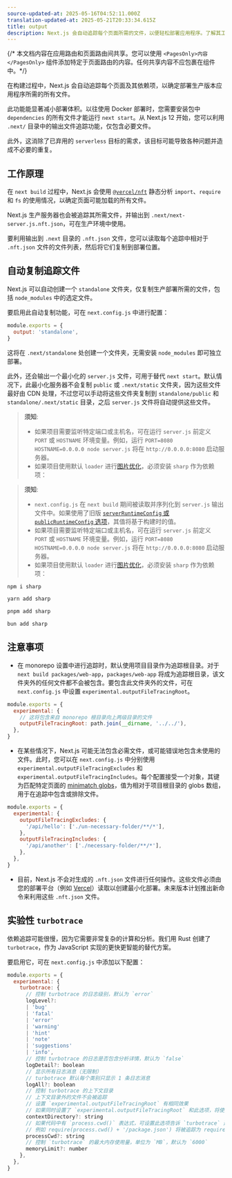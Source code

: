 ```yaml
---
source-updated-at: 2025-05-16T04:52:11.000Z
translation-updated-at: 2025-05-21T20:33:34.615Z
title: output
description: Next.js 会自动追踪每个页面所需的文件，以便轻松部署应用程序。了解其工作原理。
---
```


{/* 本文档内容在应用路由和页面路由间共享。您可以使用 `<PagesOnly>内容</PagesOnly>` 组件添加特定于页面路由的内容。任何共享内容不应包裹在组件中。*/}

在构建过程中，Next.js 会自动追踪每个页面及其依赖项，以确定部署生产版本应用程序所需的所有文件。

此功能能显著减小部署体积。以往使用 Docker 部署时，您需要安装包中 `dependencies` 的所有文件才能运行 `next start`。从 Next.js 12 开始，您可以利用 `.next/` 目录中的输出文件追踪功能，仅包含必要文件。

此外，这消除了已弃用的 `serverless` 目标的需求，该目标可能导致各种问题并造成不必要的重复。

## 工作原理

在 `next build` 过程中，Next.js 会使用 [`@vercel/nft`](https://github.com/vercel/nft) 静态分析 `import`、`require` 和 `fs` 的使用情况，以确定页面可能加载的所有文件。

Next.js 生产服务器也会被追踪其所需文件，并输出到 `.next/next-server.js.nft.json`，可在生产环境中使用。

要利用输出到 `.next` 目录的 `.nft.json` 文件，您可以读取每个追踪中相对于 `.nft.json` 文件的文件列表，然后将它们复制到部署位置。

## 自动复制追踪文件

Next.js 可以自动创建一个 `standalone` 文件夹，仅复制生产部署所需的文件，包括 `node_modules` 中的选定文件。

要启用此自动复制功能，可在 `next.config.js` 中进行配置：

```js filename="next.config.js"
module.exports = {
  output: 'standalone',
}
```

这将在 `.next/standalone` 处创建一个文件夹，无需安装 `node_modules` 即可独立部署。

此外，还会输出一个最小化的 `server.js` 文件，可用于替代 `next start`。默认情况下，此最小化服务器不会复制 `public` 或 `.next/static` 文件夹，因为这些文件最好由 CDN 处理，不过您可以手动将这些文件夹复制到 `standalone/public` 和 `standalone/.next/static` 目录，之后 `server.js` 文件将自动提供这些文件。

<AppOnly>

> **须知**:
>
> - 如果项目需要监听特定端口或主机名，可在运行 `server.js` 前定义 `PORT` 或 `HOSTNAME` 环境变量。例如，运行 `PORT=8080 HOSTNAME=0.0.0.0 node server.js` 将在 `http://0.0.0.0:8080` 启动服务器。
> - 如果项目使用默认 `loader` 进行[图片优化](/docs/app/building-your-application/optimizing/images)，必须安装 `sharp` 作为依赖项：

</AppOnly>

<PagesOnly>

> **须知**:
>
> - `next.config.js` 在 `next build` 期间被读取并序列化到 `server.js` 输出文件中。如果使用了旧版 [`serverRuntimeConfig` 或 `publicRuntimeConfig` 选项](/docs/pages/api-reference/next-config-js/runtime-configuration)，其值将基于构建时的值。
> - 如果项目需要监听特定端口或主机名，可在运行 `server.js` 前定义 `PORT` 或 `HOSTNAME` 环境变量。例如，运行 `PORT=8080 HOSTNAME=0.0.0.0 node server.js` 将在 `http://0.0.0.0:8080` 启动服务器。
> - 如果项目使用默认 `loader` 进行[图片优化](/docs/pages/building-your-application/optimizing/images)，必须安装 `sharp` 作为依赖项：

</PagesOnly>

```bash filename="终端"
npm i sharp
```

```bash filename="终端"
yarn add sharp
```

```bash filename="终端"
pnpm add sharp
```

```bash filename="终端"
bun add sharp
```

## 注意事项

- 在 monorepo 设置中进行追踪时，默认使用项目目录作为追踪根目录。对于 `next build packages/web-app`，`packages/web-app` 将成为追踪根目录，该文件夹外的任何文件都不会被包含。要包含此文件夹外的文件，可在 `next.config.js` 中设置 `experimental.outputFileTracingRoot`。

```js filename="packages/web-app/next.config.js"
module.exports = {
  experimental: {
    // 这将包含来自 monorepo 根目录向上两级目录的文件
    outputFileTracingRoot: path.join(__dirname, '../../'),
  },
}
```

- 在某些情况下，Next.js 可能无法包含必需文件，或可能错误地包含未使用的文件。此时，您可以在 `next.config.js` 中分别使用 `experimental.outputFileTracingExcludes` 和 `experimental.outputFileTracingIncludes`。每个配置接受一个对象，其键为匹配特定页面的 [minimatch globs](https://www.npmjs.com/package/minimatch)，值为相对于项目根目录的 globs 数组，用于在追踪中包含或排除文件。

```js filename="next.config.js"
module.exports = {
  experimental: {
    outputFileTracingExcludes: {
      '/api/hello': ['./un-necessary-folder/**/*'],
    },
    outputFileTracingIncludes: {
      '/api/another': ['./necessary-folder/**/*'],
    },
  },
}
```

- 目前，Next.js 不会对生成的 `.nft.json` 文件进行任何操作。这些文件必须由您的部署平台（例如 [Vercel](https://vercel.com)）读取以创建最小化部署。未来版本计划推出新命令来利用这些 `.nft.json` 文件。

## 实验性 `turbotrace`

依赖追踪可能很慢，因为它需要非常复杂的计算和分析。我们用 Rust 创建了 `turbotrace`，作为 JavaScript 实现的更快更智能的替代方案。

要启用它，可在 `next.config.js` 中添加以下配置：

```js filename="next.config.js"
module.exports = {
  experimental: {
    turbotrace: {
      // 控制 turbotrace 的日志级别，默认为 `error`
      logLevel?:
      | 'bug'
      | 'fatal'
      | 'error'
      | 'warning'
      | 'hint'
      | 'note'
      | 'suggestions'
      | 'info',
      // 控制 turbotrace 的日志是否包含分析详情，默认为 `false`
      logDetail?: boolean
      // 显示所有日志消息（无限制）
      // turbotrace 默认每个类别只显示 1 条日志消息
      logAll?: boolean
      // 控制 turbotrace 的上下文目录
      // 上下文目录外的文件不会被追踪
      // 设置 `experimental.outputFileTracingRoot` 有相同效果
      // 如果同时设置了 `experimental.outputFileTracingRoot` 和此选项，将使用 `experimental.turbotrace.contextDirectory`
      contextDirectory?: string
      // 如果代码中有 `process.cwd()` 表达式，可设置此选项告诉 `turbotrace` 追踪时的 `process.cwd()` 值
      // 例如 require(process.cwd() + '/package.json') 将被追踪为 require('/path/to/cwd/package.json')
      processCwd?: string
      // 控制 `turbotrace` 的最大内存使用量，单位为 `MB`，默认为 `6000`
      memoryLimit?: number
    },
  },
}
```